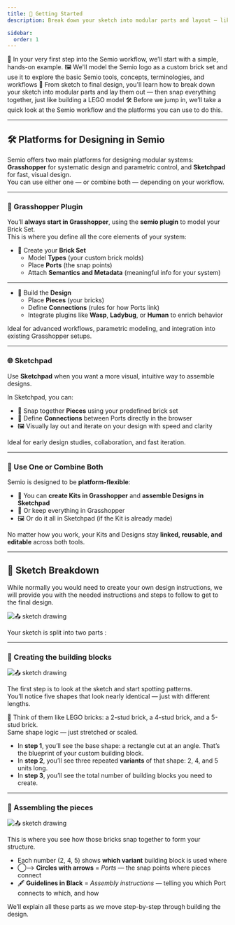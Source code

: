 ```yaml
---
title: 📐 Getting Started
description: Break down your sketch into modular parts and layout — like the first page of a LEGO manual.

sidebar:
  order: 1
---
```


🧱 In your very first step into the Semio workflow, we’ll start with a simple, hands-on example.
🖼️ We'll model the Semio logo as a custom brick set and use it to explore the basic Semio tools, concepts, terminologies, and workflows
📐 From sketch to final design, you'll learn how to break down your sketch into modular parts and lay them out — then snap everything together, just like building a LEGO model
🛠️ Before we jump in, we’ll take a quick look at the Semio workflow and the platforms you can use to do this.

---

## 🛠️ Platforms for Designing in Semio

Semio offers two main platforms for designing modular systems:  
**Grasshopper** for systematic design and parametric control, and **Sketchpad** for fast, visual design.  
You can use either one — or combine both — depending on your workflow.

---

### 🦗 Grasshopper Plugin

You’ll **always start in Grasshopper**, using the **semio plugin** to model your Brick Set.  
This is where you define all the core elements of your system:

- 🧱 Create your **Brick Set**  
  - Model **Types** (your custom brick molds)  
  - Place **Ports** (the snap points)  
  - Attach **Semantics and Metadata** (meaningful info for your system)

---

- 🧩 Build the **Design**  
  - Place **Pieces** (your bricks)  
  - Define **Connections** (rules for how Ports link)  
  - Integrate plugins like **Wasp**, **Ladybug**, or **Human** to enrich behavior

Ideal for advanced workflows, parametric modeling, and integration into existing Grasshopper setups.

---

### 🌐 Sketchpad

Use **Sketchpad** when you want a more visual, intuitive way to assemble designs.

In Sketchpad, you can:

- 🧩 Snap together **Pieces** using your predefined brick set  
- 🔁 Define **Connections** between Ports directly in the browser  
- 🖼️ Visually lay out and iterate on your design with speed and clarity

Ideal for early design studies, collaboration, and fast iteration.

---

### 🔄 Use One or Combine Both

Semio is designed to be **platform-flexible**:

- 🧱 You can **create Kits in Grasshopper** and **assemble Designs in Sketchpad**  
- 🧩 Or keep everything in Grasshopper  
- 🖼️ Or do it all in Sketchpad (if the Kit is already made)

No matter how you work, your Kits and Designs stay **linked, reusable, and editable** across both tools.

---

## 📝 Sketch Breakdown

While normally you would need to create your own design instructions, we will provide you with the needed instructions and steps to follow to get to the final design.


![📤 sketch drawing](/sketch-drawing.png)

Your sketch is split into two parts :

---

### 🔲 Creating the building blocks

![📤 sketch drawing](/sketch-drawing-123.png)

The first step is to look at the sketch and start spotting patterns.  
You’ll notice five shapes that look nearly identical — just with different lengths.

🧱 Think of them like LEGO bricks: a 2-stud brick, a 4-stud brick, and a 5-stud brick.  
Same shape logic — just stretched or scaled.

  - In **step 1**, you’ll see the base shape: a rectangle cut at an angle. That’s the blueprint of your custom building block.  
  - In **step 2**, you’ll see three repeated **variants** of that shape: 2, 4, and 5 units long.
  - In **step 3**, you’ll see the total number of building blocks you need to create.


---

### 🔳 Assembling the pieces

![📤 sketch drawing](/sketch-drawing-45.png)


This is where you see how those bricks snap together to form your structure.

- Each number (2, 4, 5) shows **which variant** building block is used where  
- ◯⟶ **Circles with arrows** = _Ports_ — the snap points where pieces connect  
- 🖋️ **Guidelines in Black** = _Assembly instructions_ — telling you which Port connects to which, and how

We’ll explain all these parts as we move step-by-step through building the design.

